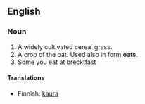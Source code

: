 == English ==
=== Noun ===

# A widely cultivated cereal grass. 
# A crop of the oat. Used also in form '''oats'''.
# Some you eat at brecktfast
==== Translations ====

*Finnish: [[kaura]]